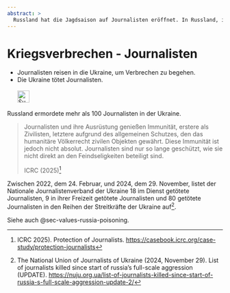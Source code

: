 ---
abstract: > 
  Russland hat die Jagdsaison auf Journalisten eröffnet. In Russland, in der Ukraine und sogar im Westen versucht Russland die Wahrheit zu unterdrücken und Journalisten zu ermorden.  
---

# Kriegsverbrechen - Journalisten {#sec-kriegsverbrechen-journalisten}

::: {.callout-caution title="Mythos"}
- Journalisten reisen in die Ukraine, um Verbrechen zu begehen.
- Die Ukraine tötet Journalisten.
[<br></br>![Suche nach Stichwort in EUvsDisinfo](../all_common_img/EUvsDisinfo_400x240.jpg){height=2em}](https://euvsdisinfo.eu/disinformation-cases/?text=war%20(crimes%7Ccriminals)%20(civilian%7Ccivilians)&sort=relevance)
:::

::: {.callout-tip title="Wahrheit"}
Russland ermordete mehr als 100 Journalisten in der Ukraine.
:::

> Journalisten und ihre Ausrüstung genießen Immunität, erstere als Zivilisten, letztere aufgrund des allgemeinen Schutzes, den das humanitäre Völkerrecht zivilen Objekten gewährt. Diese Immunität ist jedoch nicht absolut. Journalisten sind nur so lange geschützt, wie sie nicht direkt an den Feindseligkeiten beteiligt sind. 
>
> ICRC (2025)[^warcrimes-journalists.de-1]  

Zwischen 2022, dem 24. Februar, und 2024, dem 29. November, listet der Nationale Journalistenverband der Ukraine 18 im Dienst getötete Journalisten, 9 in ihrer Freizeit getötete Journalisten und 80 getötete Journalisten in den Reihen der Streitkräfte der Ukraine auf[^warcrimes-journalists.de-2].

Siehe auch @sec-values-russia-poisoning.


[^warcrimes-journalists.de-1]: ICRC 2025). Protection of Journalists. [https://casebook.icrc.org/case-study/protection-journalists](https://casebook.icrc.org/case-study/protection-journalists) 

[^warcrimes-journalists.de-2]: The National Union of Journalists of Ukraine (2024, November 29). List of journalists killed since start of russia’s full-scale aggression (UPDATE). [https://nuju.org.ua/list-of-journalists-killed-since-start-of-russia-s-full-scale-aggression-update-2/](https://nuju.org.ua/list-of-journalists-killed-since-start-of-russia-s-full-scale-aggression-update-2/)
